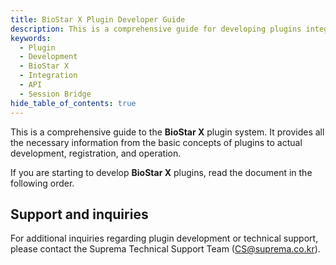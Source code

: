 ```yaml
---
title: BioStar X Plugin Developer Guide
description: This is a comprehensive guide for developing plugins integrated with the BioStar X platform.
keywords:
  - Plugin
  - Development
  - BioStar X
  - Integration
  - API
  - Session Bridge
hide_table_of_contents: true
---
```


This is a comprehensive guide to the **BioStar X** plugin system. It provides all the necessary information from the basic concepts of plugins to actual development, registration, and operation.

If you are starting to develop **BioStar X** plugins, read the document in the following order.

<Overview />

## Support and inquiries

For additional inquiries regarding plugin development or technical support, please contact the Suprema Technical Support Team (CS@suprema.co.kr).
